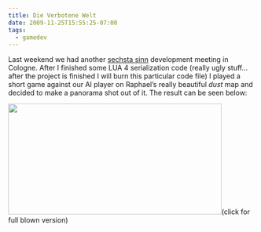 ```yaml
---
title: Die Verbotene Welt
date: 2009-11-25T15:55:25-07:00
tags:
  - gamedev
---
```

Last weekend we had another [sechsta sinn](http://www.sechsta-sinn.de) development meeting in Cologne. After I finished some LUA 4 serialization code (really ugly stuff&#8230; after the project is finished I will burn this particular code file) I played a short game against our AI player on Raphael&#8217;s really beautiful _dust_ map and decided to make a panorama shot out of it. The result can be seen below:

<p>
  <a href="http://www.games-net.de/tagebuchbilder/pan/panorama2.jpg" target="_blank"><img className="aligncenter size-full wp-image-116" title="Die Verbotene Welt Panorama" src="/assets/wp-content/uploads/2009/11/panorama2-small-434x226.jpg" alt="" width="434" height="226" srcset="/assets/wp-content/uploads/2009/11/panorama2-small-434x226.jpg 434w, /assets/wp-content/uploads/2009/11/panorama2-small-434x226-300x156.jpg 300w" sizes="(max-width: 434px) 100vw, 434px" /></a>(click for full blown version)
</p>

&nbsp;

<div id="_mcePaste">
  <img src="/Users/CHRIST%7E1/AppData/Local/Temp/moz-screenshot.png" alt="" />
</div>